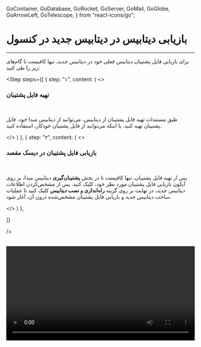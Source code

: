   GoContainer,
  GoDatabase,
  GoRocket,
  GoServer,
  GoMail,
  GoGlobe,
  GoArrowLeft,
  GoTelescope,
} from "react-icons/go";


<Layout>
<Head>
<title>مستندات بازیابی دیتابیس با فایل پشتیبان در کنسول - لیارا</title>
<meta property="og:title" content="مستندات خدمات رایانش ابری لیارا" />
<meta property="og:description" content="مستندات مربوط به نحوه بازیابی دیتابیس در دیتابیس جدید با استفاده از فایل پشتیبان در کنسول در سرویس دیتابیس لیارا"  />
</Head>


# بازیابی دیتابیس در دیتابیس جدید در کنسول
<hr className="mb-2" />

برای بازیابی فایل پشتیبان دیتابیس فعلی خود در دیتابیس جدید، تنها کافیست تا گام‌های زیر را طی کنید:

<Step  steps={[
    {
        step: "۱",
        content: (
            <>
                <h3>تهیه فایل پشتیبان</h3>   
                <p>
                    طبق <Link className="text-[#2196f3]" href="/dbaas/mariadb/how-tos/create-backup/">مستندات تهیه فایل پشتیبان از دیتابیس</Link>، می‌توانید از دیتابیس مبدا خود، فایل پشتیبان تهیه کنید. 
                    یا اینکه می‌توانید از فایل پشتیبان خودکار، استفاده کنید. 
                </p>
            </>
        )
    },
    {
        step: "۲",
        content: (
            <>
                <h3>بازیابی فایل پشتیبان در دیسک مقصد</h3>   
                <p>
                    پس از تهیه فایل پشتیبان، تنها کافیست تا در بخش <b>پشتیبان‌گیری</b> دیتابیس مبدا، بر روی آیکون بازیابی فایل پشتیبان مورد نظر خود، کلیک کنید. پس از مشخص‌کردن اطلاعات دیتابیس جدید، در نهایت بر روی گزینه <b>راه‌اندازی و نصب دیتابیس</b> کلیک کنید تا عملیات ساخت دیتابیس جدید و بازیابی فایل پشتیبان مشخص‌شده درون آن، آغاز شود.  
                </p>
            </>
        )
    },

]}

/>

<br />
<video
  src="https://media.liara.ir/mysql/restore-db-backup-using-console.mp4"
  controls="controls"
  className="block w-full"
  width="100%"
/>


</Layout>